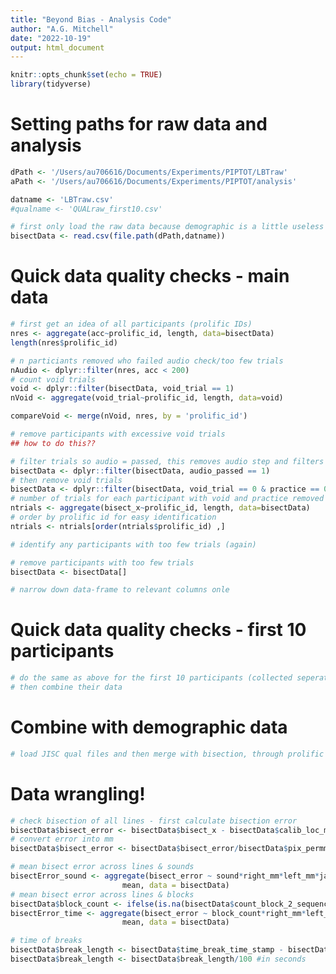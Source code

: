```yaml
---
title: "Beyond Bias - Analysis Code"
author: "A.G. Mitchell"
date: "2022-10-19"
output: html_document
---
```


```r
knitr::opts_chunk$set(echo = TRUE)
library(tidyverse)
```

# Setting paths for raw data and analysis
```r
dPath <- '/Users/au706616/Documents/Experiments/PIPTOT/LBTraw'
aPath <- '/Users/au706616/Documents/Experiments/PIPTOT/analysis'

datname <- 'LBTraw.csv'
#qualname <- 'QUALraw_first10.csv'

# first only load the raw data because demographic is a little useless at this stage
bisectData <- read.csv(file.path(dPath,datname)) 
```

# Quick data quality checks - main data
```r
# first get an idea of all participants (prolific IDs)
nres <- aggregate(acc~prolific_id, length, data=bisectData)
length(nres$prolific_id)

# n particiants removed who failed audio check/too few trials
nAudio <- dplyr::filter(nres, acc < 200)
# count void trials
void <- dplyr::filter(bisectData, void_trial == 1)
nVoid <- aggregate(void_trial~prolific_id, length, data=void)

compareVoid <- merge(nVoid, nres, by = 'prolific_id')

# remove participants with excessive void trials
## how to do this??

# filter trials so audio = passed, this removes audio step and filters participants who failed
bisectData <- dplyr::filter(bisectData, audio_passed == 1)
# then remove void trials
bisectData <- dplyr::filter(bisectData, void_trial == 0 & practice == 0)
# number of trials for each participant with void and practice removed
ntrials <- aggregate(bisect_x~prolific_id, length, data=bisectData)
# order by prolific id for easy identification
ntrials <- ntrials[order(ntrials$prolific_id) ,]

# identify any participants with too few trials (again)

# remove participants with too few trials
bisectData <- bisectData[]

# narrow down data-frame to relevant columns onle
```

# Quick data quality checks - first 10 participants
```r
# do the same as above for the first 10 participants (collected seperately)
# then combine their data
```

# Combine with demographic data
```r
# load JISC qual files and then merge with bisection, through prolific id
```

# Data wrangling!

```r
# check bisection of all lines - first calculate bisection error
bisectData$bisect_error <- bisectData$bisect_x - bisectData$calib_loc_midy_x
# convert error into mm
bisectData$bisect_error <- bisectData$bisect_error/bisectData$pix_permm

# mean bisect error across lines & sounds
bisectError_sound <- aggregate(bisect_error ~ sound*right_mm*left_mm*jatosStudyResultId, 
                         mean, data = bisectData)
# mean bisect error across lines & blocks
bisectData$block_count <- ifelse(is.na(bisectData$count_block_2_sequence), 1, 2) #identifying block
bisectError_time <- aggregate(bisect_error ~ block_count*right_mm*left_mm*jatosStudyResultId, 
                         mean, data = bisectData)

# time of breaks
bisectData$break_length <- bisectData$time_break_time_stamp - bisectData$time_block_one_end 
bisectData$break_length <- bisectData$break_length/100 #in seconds
```
